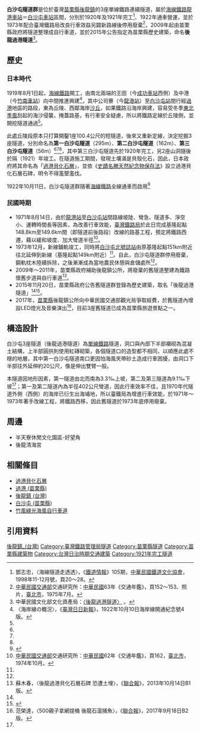 {{Infobox tunnel
|name         = 白沙屯隧道群<br /> (後龍過港隧道)
|image        = File:後龍過港一號隧道北口.jpg
|image_size    = 250px
|caption      = 第一白沙屯隧道（北口）
|official_name =  第一白沙屯隧道、第二白沙屯隧道、第三白沙屯隧道{{small|（1922–1973）}}<ref name="線圖">[[交通部臺灣鐵路管理局|臺灣鐵路管理局]]，《臺灣鐵路路線圖（西線）》，1965年5月{{zh-tw}}。</ref>
|also_known_as =白沙屯一號隧道、白沙屯二號隧道、白沙屯三號隧道、好望角隧道群、過港一號隧道、過港二號隧道、過港三號隧道
|line         =  [[海岸線_(台鐵)|海線鐵路]]
|location     = {{TWN}}[[苗栗縣|苗栗縣]][[後龍鎮_(台灣)|後龍鎮]]
|crosses=
|coordinates  = {{coord| 24.597278 |N| 120.723851 |E|display=title,inline}}
|system       = [[臺灣鐵路管理局|臺灣鐵路管理局]]
|status       = 
|start        = [[龍港車站|龍港車站]]南
|end          = [[白沙屯車站|白沙屯車站]]北
|stations     = 
|startwork    = 1902年4月15日
|complete     = 1921年（第一、第二隧道）<ref name="鄧105" /><br />1920年（第三隧道）<ref name="22年報">{{cite book |url=https://dl.ndl.go.jp/info:ndljp/pid/975601 |author= |title=《臺灣總督府鐵道部第22年報(大正九年度)》 |publisher=[[臺灣總督府交通局鐵道部|臺灣總督府鐵道部]] |language=ja |location=[[臺北市|臺北]] |page=頁59、60 |date=1921年12月30日，日本[[國立國會圖書館|國立國會圖書館]]數位典藏 |access-date=2021年3月13日 |archive-date=2021年11月21日 |archive-url=https://web.archive.org/web/20211121093343/https://dl.ndl.go.jp/info:ndljp/pid/975601 |dead-url=no }}</ref>
|builder       =[[鹿島建設|鹿島組]]<ref name="22年報" />
|open         = 1922年10月11日
|close        = 1973年
|owner        = [[臺灣總督府鐵道部|臺灣總督府鐵道部]]<br />{{small|（1922–1945）}}<br /> [[File:ROC_Taiwan_Railways_Administration_Logo.svg|22px]] [[臺灣鐵路管理局|臺灣鐵路管理局]]<br />{{small|（1945–）}}
|operator     = [[臺灣總督府鐵道部|臺灣總督府鐵道部]]<br />{{small|（1922–1945）}}<br /> [[File:ROC_Taiwan_Railways_Administration_Logo.svg|22px]] [[臺灣鐵路管理局|臺灣鐵路管理局]]<br />{{small|（1945–1973）}}
|traffic      = [[鐵路|鐵路]]{{small|（1922–1973）}}<br />自行車{{small|（2011–）}}
|character    = 
|construction = 
|length       = 
|linelength   = 
|tracklength  = 
|notrack      = 單線鐵路
|gauge        = {{RailGauge|1067}}
|el           = 非電氣化
|speed        = 
|hielevation  = 
|lowelevation = 
|height       =
|grade        = 3.3‰及9.1‰<ref name="線圖" />
}}
{{tw monument
|name=後龍過港隧道
|formername=第一白沙屯隧道、第二白沙屯隧道、第三白沙屯隧道<ref name="線圖" />
|image= File:苗栗後龍過港隧道 彷若走入時光隧道.jpg
|imagename=隧道內部
|othername=好望角隧道群
|formalname=
|level=歷史建築
|class=產業
|time=1920年、1921年
|destroyed=
|date=
|material= 上部紅磚拱、下部混凝土側壁<ref name="鄧105" /><ref name="22年報" />
|location={{TWN}}[[苗栗縣|苗栗縣]][[後龍鎮_(台灣)|後龍鎮]]
|when=
|quantity=
|website=
|reg_url= https://nchdb.boch.gov.tw/assets/overview/historicalBuilding/20151120000001
}}
{{Routemap|title=白沙屯隧道群（後龍過港隧道）|map=
CONTg~~ ~~（往[[龍港車站|龍港]]、基隆）
\eABZgl\exSTR+r~~
\STR\exTUNNEL1~~第一白沙屯隧道<ref name="線圖" /><ref name="過港">文化資產名稱為「後龍過港隧道」。</ref> 295m
\STR\exWBRÜCKE1
\STR\exTUNNEL1~~第二白沙屯隧道<ref name="線圖" /><ref name="過港" /> 162m
\STR\exTUNNEL2~~第三白沙屯隧道<ref name="線圖" /><ref name="過港" /> 56m
\eABZg+l\exSTRr~~
CONTf~~ ~~（往[[白沙屯車站|白沙屯]]、高雄）
}}
'''白沙屯隧道群'''是位於臺灣[[苗栗縣|苗栗縣]][[後龍鎮_(台灣)|後龍鎮]]的3座單線鐵路連續隧道，屬於[[海岸線_(台鐵)|海線鐵路]][[龍港車站|龍港車站]]＝[[白沙屯車站|白沙屯車站]]區間，分別於1920年及1921年完工<ref name="鄧105">鄧志忠，〈海線隧道走透透〉，《[[鐵道情報|鐵道情報]]》105期，[[中華民國鐵道文化協會|中華民國鐵道文化協會]]，1998年11-12月號，頁20～28{{zh-tw}}。</ref>、1922年通車營運，並於1973年配合臺灣鐵路局改良行車效益另闢新路線後停用廢棄<ref name="交63">[[中華民國交通部|中華民國交通部]]交通研究所：[[中華民國|中華民國]]63年《交通年鑑》，頁152～153、照片，[[臺北市|臺北市]]，1975年7月{{zh-tw}}。</ref>，2009年起由苗栗縣政府將隧道整理成自行車道，並於2015年公告指定為苗栗縣歷史建築，命名'''後龍過港隧道'''<ref name="文">中華民國文化部文化資產局：[https://nchdb.boch.gov.tw/assets/overview/historicalBuilding/20151120000001 〈後龍過港隧道〉] {{Wayback|url=https://nchdb.boch.gov.tw/assets/overview/historicalBuilding/20151120000001 |date=20190613071758 }} {{zh-tw}}。</ref>。

== 歷史 ==
=== 日本時代 ===
1919年8月1日起，[[海岸線_(臺鐵)|海線鐵路]]開工，由南北兩端的王田（今[[成功車站|成功車站]]西側）及中港（今[[竹南車站|竹南車站]]）向中間推進興建<ref>〈海岸線の概況〉，《[[臺灣日日新報|臺灣日日新報]]》，1922年10月10日海岸線開通紀念號4版{{ja}}。</ref>，其中公司藔（今[[龍港車站|龍港站]]）至[[白沙屯車站|白沙屯站]]間行經[[過港_(苗栗縣)|過港]]地區的路段，東為丘陵、西鄰海岸[[沙丘|沙丘]]，如果鐵路沿海岸興建，容易受冬季[[東北季風|東北季風]]刮起的海沙侵襲，掩蓋路基，有行車安全疑慮，所以將鐵路定線於丘陵側，並開挖隧道通過<ref name="鄧105" />。

此處丘陵段原本只打算開鑿1座100.4公尺的短隧道，後來又重新定線，決定挖掘3座隧道，分別命名為'''第一白沙屯隧道'''（295m）、'''第二白沙屯隧道'''（162m）、'''第三白沙屯隧道'''（56m）<ref name="線圖" /><ref name="鄧105" /><ref name="22年報" />，其中第三白沙屯隧道先於1920年完工，另2座山洞隨後於隔（1921）年竣工。在隧道施工期間，發現土壤滿是貝殼化石，因此，日本政府將其命名為「[[過港貝化石層|過港貝化石層]]」，並依《[[史蹟名勝天然紀念物保存法|史蹟名勝天然紀念物保存法]]》設立過港貝化石層石碑，明令不得濫墾濫伐。

1922年10月11日，白沙屯隧道群隨著[[海岸線_(臺鐵)|海線鐵路]]全線通車而啟用<ref>{{cite book|url=http://trstour.com/long-gang.htm|author=|title=〈龍港車站〉，《臺灣驛站之旅》網站|location=|page=|date=2020年|access-date=|archive-date=2019-05-22|archive-url=https://web.archive.org/web/20190522213029/http://trstour.com/long-gang.htm|dead-url=no}}{{zh-tw}}</ref>
=== 民國時期 ===
*1971年8月14日，由於[[龍港車站|龍港站]]至[[白沙屯車站|白沙屯站]]間路線坡陡、彎急、隧道多、淨空小、運轉時間長等因素，為改善行車效能，[[臺灣鐵路局|臺灣鐵路局]]於此日完成基隆起點148.8km至149.6km間（即隧道前後路段）改線的路基工程，預定將鐵路西遷，藉以緩和坡度、加大彎道半徑<ref>[[中華民國交通部|中華民國交通部]]交通研究所：[[中華民國|中華民國]]62年《交通年鑑》，頁162，[[臺北市|臺北市]]，1974年10月{{zh-tw}}。</ref>。
*1973年12月，新線鋪軌竣工，同時將[[白沙屯北號誌站|白沙屯北號誌站]]由原基隆起點151km附近往北延伸到新線（基隆起點149km附近）<ref name="交63" />。自此，白沙屯隧道群停用廢棄，鋼軌枕木陸續拆除，之後漸漸成為當地農民休憩與倉儲處所<ref name="鄧105" />。
*2009年～2011年，苗栗縣政府補助後龍鎮公所，將廢棄的舊隧道整建為鐵路懷舊步道與自行車道<ref>蘇木春，〈後龍過港貝化石層石碑 恐遭土埋〉，《[[聯合報|聯合報]]》，2013年10月14日B1版{{zh-tw}}。</ref>。{{main|竹風綠光海風自行車道}}
*2015年11月20日，苗栗縣政府公告舊隧道群登錄為歷史建築，取名「後龍過港隧道」<ref name="文" /><ref name="自由時報">{{cite news|url=https://news.ltn.com.tw/news/local/paper/871204|title=〈半天寮舊海線隧道 可望登錄歷史建築〉|author=彭健禮|date=2015-04-13|publisher=《[[自由時報|自由時報]]》|language=zh-tw|accessdate=|archive-date=2015-04-14|archive-url=https://web.archive.org/web/20150414002430/http://news.ltn.com.tw/news/local/paper/871204|dead-url=no}}</ref>。
*2017年，[[苗栗縣|苗栗縣]]後龍鎮公所向中華民國交通部觀光局爭取經費，於舊隧道內增設LED燈光及音樂演出<ref>范榮達，〈500親子拿網提桶 後龍石滬捕魚〉，《[[聯合報|聯合報]]》，2017年9月18日B2版{{zh-tw}}。</ref>，目前3座舊隧道已成為苗栗縣旅遊景點之一。

== 構造設計 ==
白沙屯3座隧道（後龍過港隧道）為[[單線鐵路|單線鐵路]]隧道，洞口與內部下半部襯砌為混凝土結構，上半部圓拱則使用紅磚砌築，各個隧道口的造型都不相同，以順應此處不穩的地層，其中第一白沙屯隧道南口更因怕海風夾帶砂土造成行車困擾，由洞口下半部往外延伸約20公尺，像是伸出雙臂一般。

本隧道因地形因素，第一隧道由北而南為3.3‰上坡，第二及第三隧道為9.1‰下坡<ref name="線圖" />；第一及第二隧道內為半徑402公尺彎道，因此行車效率不佳，且1970年代隧道外側（西側）的海岸已衍生出海埔地，所以臺鐵局為增進行車效能，於1971年～1973年著手改線工程，將鐵路西移，因此舊隧道於1973年底停用廢棄。

== 周邊 ==
*半天寮休閒文化園區-好望角
*後龍清海宮

== 相關條目 ==
*[[過港貝化石層|過港貝化石層]]
*[[過港_(苗栗縣)|過港 (苗栗縣)]]
*[[後龍鎮_(台灣)|後龍鎮 (台灣)]]
*[[白沙屯_(苗栗縣)|白沙屯 (苗栗縣)]]
*[[竹風綠光海風自行車道|竹風綠光海風自行車道]]

== 引用資料 ==
{{reflist|refs=
}}

{{臺灣鐵道史}}
{{臺灣鐵路管理局鐵路隧道}}
{{苗栗縣文化資產}}
[[Category:後龍鎮_(台灣)|]]
[[Category:臺灣鐵路管理局隧道|Category:臺灣鐵路管理局隧道]]
[[Category:苗栗縣隧道|Category:苗栗縣隧道]] 
[[Category:苗栗縣建築物|Category:苗栗縣建築物]]
[[Category:台灣日治時期交通建築|Category:台灣日治時期交通建築]]
[[Category:1921年完工隧道|Category:1921年完工隧道]]